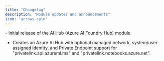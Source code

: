```yaml
---
title: "Changelog"
description: "Module updates and announcements"
icon: 'arrows-spin'
---
```


<Update label="2025/08/01" description="hub-v0.1.0">
  - Initial release of the AI Hub (Azure AI Foundry Hub) module.

  - Creates an Azure AI Hub with optional managed network, system/user-assigned identity, and Private Endpoint support for \"privatelink.api.azureml.ms\" and \"privatelink.notebooks.azure.net\".

</Update>


